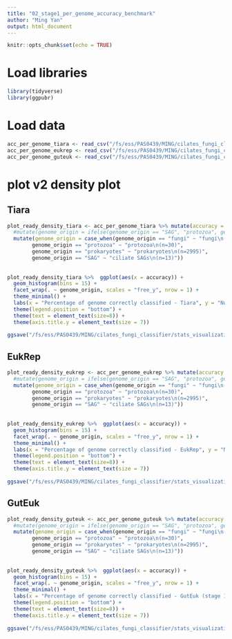 ```yaml
---
title: "02_stage1_per_genome_accuracy_benchmark"
author: "Ming Yan"
output: html_document
---
```


```r
knitr::opts_chunk$set(echo = TRUE)
```

# Load libraries
```r
library(tidyverse)
library(ggpubr)
```

# Load data
```r
acc_per_genome_tiara <- read_csv("/fs/ess/PAS0439/MING/cilates_fungi_classifier/stats_visualization/accuracy_per_genome_tiara.csv")
acc_per_genome_eukrep <- read_csv("/fs/ess/PAS0439/MING/cilates_fungi_classifier/stats_visualization/accuracy_per_genome_eukrep.csv")
acc_per_genome_guteuk <- read_csv("/fs/ess/PAS0439/MING/cilates_fungi_classifier/stats_visualization/accuracy_per_genome_guteuk.csv")
```


# plot v2 density plot

## Tiara 
```r
plot_ready_density_tiara <- acc_per_genome_tiara %>% mutate(accuracy = accuracy*100) %>% 
  #mutate(genome_origin = ifelse(genome_origin == "SAG", "protozoa", genome_origin)) %>% 
  mutate(genome_origin = case_when(genome_origin == "fungi" ~ "fungi\n(n=93)", 
        genome_origin == "protozoa" ~ "protozoa\n(n=30)",
        genome_origin == "prokaryotes" ~ "prokaryotes\n(n=2995)",
        genome_origin == "SAG" ~ "ciliate SAGs\n(n=13)"))
 
  
plot_ready_density_tiara %>%  ggplot(aes(x = accuracy)) + 
  geom_histogram(bins = 15) + 
  facet_wrap(. ~ genome_origin, scales = "free_y", nrow = 1) + 
  theme_minimal() +
  labs(x = "Percentage of genome correctly classified - Tiara", y = "Number of genomes") +
  theme(legend.position = "bottom") +
  theme(text = element_text(size=8)) +
  theme(axis.title.y = element_text(size = 7))
  
ggsave("/fs/ess/PAS0439/MING/cilates_fungi_classifier/stats_visualization/accuracy_per_genome_tiara.svg", width = 6, height = 1.5, units = "in")

```

## EukRep 
```r
plot_ready_density_eukrep <- acc_per_genome_eukrep %>% mutate(accuracy = accuracy*100) %>% 
  #mutate(genome_origin = ifelse(genome_origin == "SAG", "protozoa", genome_origin)) %>% 
  mutate(genome_origin = case_when(genome_origin == "fungi" ~ "fungi\n(n=93)", 
        genome_origin == "protozoa" ~ "protozoa\n(n=30)",
        genome_origin == "prokaryotes" ~ "prokaryotes\n(n=2995)",
        genome_origin == "SAG" ~ "ciliate SAGs\n(n=13)"))
 
  
plot_ready_density_eukrep %>%  ggplot(aes(x = accuracy)) + 
  geom_histogram(bins = 15) + 
  facet_wrap(. ~ genome_origin, scales = "free_y", nrow = 1) + 
  theme_minimal() +
  labs(x = "Percentage of genome correctly classified - EukRep", y = "Number of genomes") +
  theme(legend.position = "bottom") +
  theme(text = element_text(size=8)) +
  theme(axis.title.y = element_text(size = 7))
  
ggsave("/fs/ess/PAS0439/MING/cilates_fungi_classifier/stats_visualization/accuracy_per_genome_eukrep.svg", width = 6, height = 1.5, units = "in")

```

## GutEuk 
```r
plot_ready_density_guteuk <- acc_per_genome_guteuk %>% mutate(accuracy = accuracy*100) %>% 
  #mutate(genome_origin = ifelse(genome_origin == "SAG", "protozoa", genome_origin)) %>% 
  mutate(genome_origin = case_when(genome_origin == "fungi" ~ "fungi\n(n=93)", 
        genome_origin == "protozoa" ~ "protozoa\n(n=30)",
        genome_origin == "prokaryotes" ~ "prokaryotes\n(n=2995)",
        genome_origin == "SAG" ~ "ciliate SAGs\n(n=13)"))
 
  
plot_ready_density_guteuk %>%  ggplot(aes(x = accuracy)) + 
  geom_histogram(bins = 15) + 
  facet_wrap(. ~ genome_origin, scales = "free_y", nrow = 1) + 
  theme_minimal() +
  labs(x = "Percentage of genome correctly classified - GutEuk (stage 1)", y = "Number of genomes") +
  theme(legend.position = "bottom") +
  theme(text = element_text(size=8)) +
  theme(axis.title.y = element_text(size = 7))
  
ggsave("/fs/ess/PAS0439/MING/cilates_fungi_classifier/stats_visualization/accuracy_per_genome_guteuk.svg", width = 6, height = 1.5, units = "in")

```


